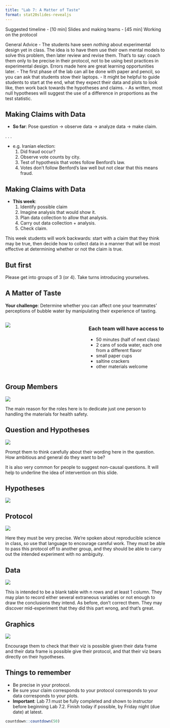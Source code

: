 ```yaml
---
title: "Lab 7: A Matter of Taste"
format: stat20slides-revealjs
---
```


:::notes
Suggested timeline
- [10 min] Slides and making teams
- [45 min] Working on the protocol

General Advice
- The students have seen *nothing* about experimental design yet in class. The idea is to have them use their own mental models to solve this problem, then later review and revise them. That's to say: coach them only to be precise in their protocol, not to be using best practices in experimental design. Errors made here are great learning opportunities later.
- The first phase of the lab can all be done with paper and pencil, so you can ask that students stow their laptops.
- It might be helpful to guide students to start at the end, what they expect their data and plots to look like, then work back towards the hypotheses and claims.
- As written, most null hypotheses will suggest the use of a difference in proportions as the test statistic.
:::


## Making Claims with Data

- **So far**: Pose question -> observe data -> analyze data -> make claim.

. . .

- e.g. Iranian election: 
    1. Did fraud occur?
    2. Observe vote counts by city.
    3. Test of hypothesis that votes follow Benford's law.
    4. Votes don't follow Benford's law well but not clear that this means fraud.

## Making Claims with Data

- **This week**: 
  @. Identify possible claim 
  @. Imagine analysis that would show it.
  @. Plan data collection to allow that analysis.
  @. Carry out data collection + analysis.
  @. Check claim.

:::notes

This week students will work backwards: start with a claim that they think may be true, then decide how to collect data in a manner that will be most effective at determining whether or not the claim is true.
:::

## But first

Please get into groups of 3 (or 4). Take turns introducing yourselves.


## A Matter of Taste

**Your challenge**:  Determine whether you can affect one your teammates' perceptions of bubble water by manipulating their experience of tasting.

:::: {.columns}

::: {.column width="50%"}
![](images/la-croix.png)
:::

::: {.column width="50%"}
### Each team will have access to

- 50 minutes (half of next class)
- 2 cans of soda water, each one from a different flavor
- small paper cups
- saltine crackers
- other materials welcome
:::
::::



## Group Members

![](images/members.png)

::: notes
The main reason for the roles here is to dedicate just one person to handling the materials for health safety.
:::

## Question and Hypotheses

![](images/question.png)

::: notes
Prompt them to think carefully about their wording here in the question. How ambitious and general do they want to be?

It is also very common for people to suggest non-causal questions.  It will help to underline the idea of intervention on this slide.
:::

## Hypotheses

![](images/hypothesis.png)

## Protocol  {.nostretch}

![](images/protocol.png){fig-width=150%}

:::notes
Here they must be very precise. We're spoken about reproducible science in class, so use that language to encourage careful work. They must be able to pass this protocol off to another group, and they should be able to carry out the intended experiment with no ambiguity.
:::


## Data {.nostretch}


![](images/data.png){fig-width=150%}

:::notes
This is intended to be a blank table with n rows and at least 1 column. They may plan to record either several extraneous variables or not enough to draw the conclusions they intend. As before, don't correct them. They may discover mid-experiment that they did this part wrong, and that's great.
:::


## Graphics

![](images/eda.png)



:::notes
Encourage them to check that their viz is possible given their data frame and their data frame is possible give their protocol, and that their viz bears directly on their hypotheses.
:::

## Things to remember

- Be precise in your protocol.
- Be sure your claim corresponds to your protocol corresponds to your data corresponds to your plots.
- **Important**: Lab 7.1 must be fully completed and shown to instructor before beginning Lab 7.2.  Finish today if possible, by Friday night (due date) at latest.

```r
countdown::countdown(50)
```